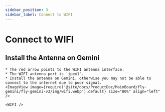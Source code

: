 ```yaml
---
sidebar_position: 3
sidebar_label: Connect to WIFI
---
```




# Connect to WIFI


## Install the Antenna on Gemini

    * The red arrow points to the WIFI antenna interface.
    * The WIFI antenna port is `ipex1`.
    * Install the antenna on Gemini, otherwise you may not be able to connect to the internet due to poor signal.
    <ImageView image={require('@site/docs/ProductDoc/MainBoard/fly-gemini/fly-gemini-v3/img/wifi.webp').default} size="80%" align="left" />  

    <WIFI />